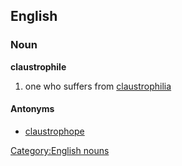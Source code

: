 {{rfd}}
==English==
=== Noun ===
[[Category:English nouns]]
'''claustrophile'''
# one who suffers from [[claustrophilia]]

====Antonyms====
*[[claustrophope]]